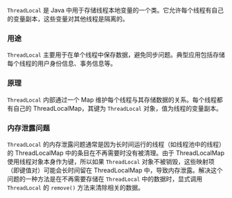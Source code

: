 `ThreadLocal` 是 Java 中用于存储线程本地变量的一个类。它允许每个线程有自己的变量副本，这些变量对其他线程是隔离的。

### 用途
`ThreadLocal` 主要用于在单个线程中保存数据，避免同步问题。典型应用包括存储每个线程的用户身份信息、事务信息等。

### 原理
`ThreadLocal` 内部通过一个 Map 维护每个线程与其存储数据的关系。每个线程都有自己的 ThreadLocalMap，其键为 `ThreadLocal` 对象，值为线程的变量副本。

### 内存泄露问题
`ThreadLocal` 的内存泄露问题通常是因为长时间运行的线程（如线程池中的线程）的 ThreadLocalMap 中的条目在不再需要时没有被清理。由于 ThreadLocalMap 使用线程对象本身作为键，所以如果 `ThreadLocal` 对象不被销毁，这些映射项（即键值对）可能会长时间留在 ThreadLocalMap 中，导致内存泄露。解决这个问题的一种方法是在不再需要存储在 `ThreadLocal` 中的数据时，显式调用 `ThreadLocal` 的 `remove()` 方法来清除相关的数据。